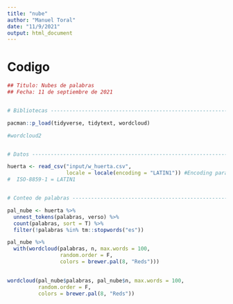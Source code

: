 ```yaml
---
title: "nube"
author: "Manuel Toral"
date: "11/9/2021"
output: html_document
---
```


# Codigo

```r
## Titulo: Nubes de palabras
## Fecha: 11 de septiembre de 2021


# Bibliotecas -------------------------------------------------------------------------------------------------------------------------------------------------------------------------------------

pacman::p_load(tidyverse, tidytext, wordcloud)

#wordcloud2


# Datos -------------------------------------------------------------------------------------------------------------------------------------------------------------------------------------------

huerta <- read_csv("input/w_huerta.csv",
                   locale = locale(encoding = "LATIN1")) #Encoding para usuarias de Windows
#  ISO-8859-1 = LATIN1


# Conteo de palabras ------------------------------------------------------------------------------------------------------------------------------------------------------------------------------

pal_nube <- huerta %>% 
  unnest_tokens(palabras, verso) %>% 
  count(palabras, sort = T) %>% 
  filter(!palabras %in% tm::stopwords("es"))

pal_nube %>% 
  with(wordcloud(palabras, n, max.words = 100,
                 random.order = F,
                 colors = brewer.pal(8, "Reds")))
  

wordcloud(pal_nube$palabras, pal_nube$n, max.words = 100,
          random.order = F,
          colors = brewer.pal(8, "Reds"))

```

